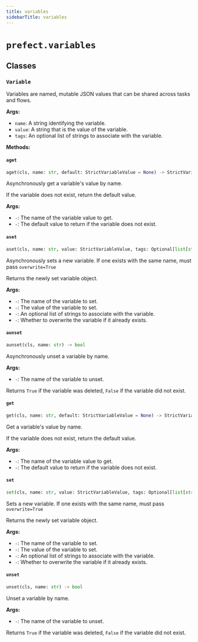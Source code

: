 ```yaml
---
title: variables
sidebarTitle: variables
---
```


# `prefect.variables`

## Classes

### `Variable` <sup><a href="https://github.com/prefecthq/prefect/blob/main/src/prefect/variables.py#L14" target="_blank"><Icon icon="github" style="width: 14px; height: 14px;" /></a></sup>


Variables are named, mutable JSON values that can be shared across tasks and flows.

**Args:**
- `name`: A string identifying the variable.
- `value`: A string that is the value of the variable.
- `tags`: An optional list of strings to associate with the variable.


**Methods:**

#### `aget` <sup><a href="https://github.com/prefecthq/prefect/blob/main/src/prefect/variables.py#L139" target="_blank"><Icon icon="github" style="width: 14px; height: 14px;" /></a></sup>

```python
aget(cls, name: str, default: StrictVariableValue = None) -> StrictVariableValue
```

Asynchronously get a variable's value by name.

If the variable does not exist, return the default value.

**Args:**
- `-`: The name of the variable value to get.
- `-`: The default value to return if the variable does not exist.


#### `aset` <sup><a href="https://github.com/prefecthq/prefect/blob/main/src/prefect/variables.py#L38" target="_blank"><Icon icon="github" style="width: 14px; height: 14px;" /></a></sup>

```python
aset(cls, name: str, value: StrictVariableValue, tags: Optional[list[str]] = None, overwrite: bool = False) -> 'Variable'
```

Asynchronously sets a new variable. If one exists with the same name, must pass `overwrite=True`

Returns the newly set variable object.

**Args:**
- `-`: The name of the variable to set.
- `-`: The value of the variable to set.
- `-`: An optional list of strings to associate with the variable.
- `-`: Whether to overwrite the variable if it already exists.


#### `aunset` <sup><a href="https://github.com/prefecthq/prefect/blob/main/src/prefect/variables.py#L202" target="_blank"><Icon icon="github" style="width: 14px; height: 14px;" /></a></sup>

```python
aunset(cls, name: str) -> bool
```

Asynchronously unset a variable by name.

**Args:**
- `-`: The name of the variable to unset.

Returns `True` if the variable was deleted, `False` if the variable did not exist.


#### `get` <sup><a href="https://github.com/prefecthq/prefect/blob/main/src/prefect/variables.py#L171" target="_blank"><Icon icon="github" style="width: 14px; height: 14px;" /></a></sup>

```python
get(cls, name: str, default: StrictVariableValue = None) -> StrictVariableValue
```

Get a variable's value by name.

If the variable does not exist, return the default value.

**Args:**
- `-`: The name of the variable value to get.
- `-`: The default value to return if the variable does not exist.


#### `set` <sup><a href="https://github.com/prefecthq/prefect/blob/main/src/prefect/variables.py#L91" target="_blank"><Icon icon="github" style="width: 14px; height: 14px;" /></a></sup>

```python
set(cls, name: str, value: StrictVariableValue, tags: Optional[list[str]] = None, overwrite: bool = False) -> 'Variable'
```

Sets a new variable. If one exists with the same name, must pass `overwrite=True`

Returns the newly set variable object.

**Args:**
- `-`: The name of the variable to set.
- `-`: The value of the variable to set.
- `-`: An optional list of strings to associate with the variable.
- `-`: Whether to overwrite the variable if it already exists.


#### `unset` <sup><a href="https://github.com/prefecthq/prefect/blob/main/src/prefect/variables.py#L231" target="_blank"><Icon icon="github" style="width: 14px; height: 14px;" /></a></sup>

```python
unset(cls, name: str) -> bool
```

Unset a variable by name.

**Args:**
- `-`: The name of the variable to unset.

Returns `True` if the variable was deleted, `False` if the variable did not exist.

